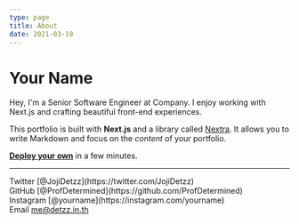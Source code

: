 ```yaml
---
type: page
title: About
date: 2021-03-19
---
```


# Your Name

Hey, I'm a Senior Software Engineer at Company. I enjoy working with Next.js and crafting beautiful front-end experiences.

This portfolio is built with **Next.js** and a library called [Nextra](https://nextra.vercel.app/). It allows you to write Markdown and focus on the _content_ of your portfolio.

[**Deploy your own**](https://vercel.com/new/git/external?repository-url=https://github.com/vercel/next.js/tree/canary/examples/blog&project-name=portfolio&repository-name=portfolio) in a few minutes.

---

<div>
  Twitter [@JojiDetzz](https://twitter.com/JojiDetzz)
  <br />
  GitHub [@ProfDetermined](https://github.com/ProfDetermined)
  <br />
  Instagram [@yourname](https://instagram.com/yourname)
  <br />
  Email <a href="mailto:me@detzz.in.th">me@detzz.in.th</a>
</div>
